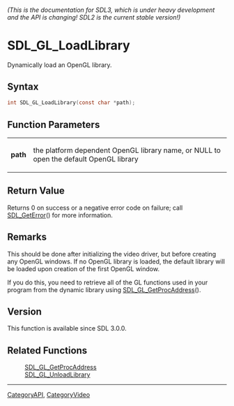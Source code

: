 ====== (This is the documentation for SDL3, which is under heavy development and the API is changing! SDL2 is the current stable version!) ======
= SDL_GL_LoadLibrary =

Dynamically load an OpenGL library.

== Syntax ==

<syntaxhighlight lang='c'>
int SDL_GL_LoadLibrary(const char *path);
</syntaxhighlight>

== Function Parameters ==

{|
|'''path'''
|the platform dependent OpenGL library name, or NULL to open the default OpenGL library
|}

== Return Value ==

Returns 0 on success or a negative error code on failure; call
[[SDL_GetError]]() for more information.

== Remarks ==

This should be done after initializing the video driver, but before
creating any OpenGL windows. If no OpenGL library is loaded, the default
library will be loaded upon creation of the first OpenGL window.

If you do this, you need to retrieve all of the GL functions used in your
program from the dynamic library using [[SDL_GL_GetProcAddress]]().

== Version ==

This function is available since SDL 3.0.0.

== Related Functions ==

:[[SDL_GL_GetProcAddress]]
:[[SDL_GL_UnloadLibrary]]

----
[[CategoryAPI]], [[CategoryVideo]]


